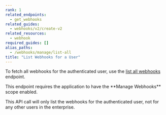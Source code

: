 ```yaml
---
rank: 1
related_endpoints:
  - get_webhooks
related_guides:
  - webhooks/v2/create-v2
related_resources: 
  - webhook
required_guides: []
alias_paths:
  - /webhooks/manage/list-all
title: "List Webhooks for a User"
---
```

To fetch all webhooks for the authenticated user, use the [list all webhooks][1]
endpoint.

<Samples id='get_webhooks' />

<Message type='warning'>
  This endpoint requires the application to have the **Manage Webhooks** scope
  enabled.
</Message>

This API call will only list the webhooks for the authenticated user, not
for any other users in the enterprise.

[1]: endpoint://get_webhooks